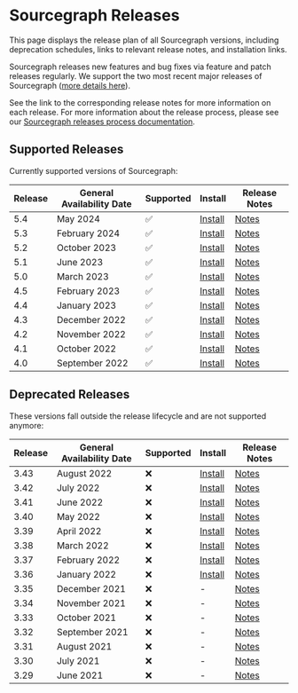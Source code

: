 # Sourcegraph Releases

<p className="subtitle">This page displays the release plan of all Sourcegraph versions, including deprecation schedules, links to relevant release notes, and installation links.</p>

Sourcegraph releases new features and bug fixes via feature and patch releases regularly. We support the two most recent major releases of Sourcegraph ([more details here](https://www.notion.so/Sourcegraph-Releases-eee2a5384b0a4555adb51b439ddde35f?pvs=21)).

See the link to the corresponding release notes for more information on each release. For more information about the release process, please see our [Sourcegraph releases process documentation](https://www.notion.so/Sourcegraph-Releases-eee2a5384b0a4555adb51b439ddde35f?pvs=21).

<LinkCards>

  <LinkCard href="https://github.com/sourcegraph/sourcegraph/releases/latest" imgSrc="https://sourcegraph.com/.assets/img/sourcegraph-mark.svg" imgAlt="Sourcegraph" title="Get the latest version of Sourcegraph" />

</LinkCards>

## Supported Releases

Currently supported versions of Sourcegraph:

| **Release** | **General Availability Date** | **Supported** | **Install**                                                                   | **Release Notes**                                       |
|-------------|-------------------------------|---------------|-------------------------------------------------------------------------------|---------------------------------------------------------|
| 5.4         | May 2024                      | ✅             | [Install](https://github.com/sourcegraph/sourcegraph/releases/tag/v5.4.5099)  | [Notes](https://sourcegraph.com/docs/CHANGELOG#545099)  |
| 5.3         | February 2024                 | ✅             | [Install](https://github.com/sourcegraph/sourcegraph/releases/tag/v5.3.12303) | [Notes](https://sourcegraph.com/docs/CHANGELOG#5312303) |
| 5.2         | October 2023                  | ✅             | [Install](https://github.com/sourcegraph/sourcegraph/releases/tag/v5.2.7)     | [Notes](https://sourcegraph.com/docs/CHANGELOG#527)     |
| 5.1         | June 2023                     | ✅             | [Install](https://github.com/sourcegraph/sourcegraph/releases/tag/v5.1.9)     | [Notes](https://sourcegraph.com/docs/CHANGELOG#519)     |
| 5.0         | March 2023                    | ✅             | [Install](https://github.com/sourcegraph/sourcegraph/releases/tag/v5.0.6)     | [Notes](https://sourcegraph.com/docs/CHANGELOG#506)     |
| 4.5         | February 2023                 | ✅             | [Install](https://github.com/sourcegraph/sourcegraph/releases/tag/v4.5.1)     | [Notes](https://sourcegraph.com/docs/CHANGELOG#451)     |
| 4.4         | January 2023                  | ✅             | [Install](https://github.com/sourcegraph/sourcegraph/releases/tag/v4.4.2)     | [Notes](https://sourcegraph.com/docs/CHANGELOG#442)     |
| 4.3         | December 2022                 | ✅             | [Install](https://github.com/sourcegraph/sourcegraph/releases/tag/v4.3.0)     | [Notes](https://sourcegraph.com/docs/CHANGELOG#431)     |
| 4.2         | November 2022                 | ✅             | [Install](https://github.com/sourcegraph/sourcegraph/releases/tag/v4.2.0)     | [Notes](https://sourcegraph.com/docs/CHANGELOG#421)     |
| 4.1         | October 2022                  | ✅             | [Install](https://github.com/sourcegraph/sourcegraph/releases/tag/v4.1.3)     | [Notes](https://sourcegraph.com/docs/CHANGELOG#413)     |
| 4.0         | September 2022                | ✅             | [Install](https://github.com/sourcegraph/sourcegraph/releases/tag/v4.0.1)     | [Notes](https://sourcegraph.com/docs/CHANGELOG#401)     |

## Deprecated Releases

These versions fall outside the release lifecycle and are not supported anymore:

| **Release** | **General Availability Date** | **Supported** | **Install**                                                                | **Release Notes**                                                               |
|-------------|-------------------------------|---------------|----------------------------------------------------------------------------|---------------------------------------------------------------------------------|
| 3.43        | August 2022                   | ❌             | [Install](https://github.com/sourcegraph/sourcegraph/releases/tag/v3.43.2) | [Notes](https://github.com/sourcegraph/sourcegraph/blob/main/CHANGELOG.md#3432) |
| 3.42        | July 2022                     | ❌             | [Install](https://github.com/sourcegraph/sourcegraph/releases/tag/v3.42.2) | [Notes](https://github.com/sourcegraph/sourcegraph/blob/main/CHANGELOG.md#3422) |
| 3.41        | June 2022                     | ❌             | [Install](https://github.com/sourcegraph/sourcegraph/releases/tag/v3.41.1) | [Notes](https://github.com/sourcegraph/sourcegraph/blob/main/CHANGELOG.md#3422) |
| 3.40        | May 2022                      | ❌             | [Install](https://github.com/sourcegraph/sourcegraph/releases/tag/v3.40.2) | [Notes](https://github.com/sourcegraph/sourcegraph/blob/main/CHANGELOG.md#3402) |
| 3.39        | April 2022                    | ❌             | [Install](https://github.com/sourcegraph/sourcegraph/releases/tag/v3.39.1) | [Notes](https://github.com/sourcegraph/sourcegraph/blob/main/CHANGELOG.md#3391) |
| 3.38        | March 2022                    | ❌             | [Install](https://github.com/sourcegraph/sourcegraph/releases/tag/v3.38.1) | [Notes](https://github.com/sourcegraph/sourcegraph/blob/main/CHANGELOG.md#3391) |
| 3.37        | February 2022                 | ❌             | [Install](https://github.com/sourcegraph/sourcegraph/releases/tag/v3.37.0) | [Notes](https://github.com/sourcegraph/sourcegraph/blob/main/CHANGELOG.md#3391) |
| 3.36        | January 2022                  | ❌             | [Install](https://github.com/sourcegraph/sourcegraph/releases/tag/v3.36.3) | [Notes](https://github.com/sourcegraph/sourcegraph/blob/main/CHANGELOG.md#3363) |
| 3.35        | December 2021                 | ❌             | -                                                                          | [Notes](https://github.com/sourcegraph/sourcegraph/blob/main/CHANGELOG.md#3352) |
| 3.34        | November 2021                 | ❌             | -                                                                          | [Notes](https://github.com/sourcegraph/sourcegraph/blob/main/CHANGELOG.md#3352) |
| 3.33        | October 2021                  | ❌             | -                                                                          | [Notes](https://github.com/sourcegraph/sourcegraph/blob/main/CHANGELOG.md#3332) |
| 3.32        | September 2021                | ❌             | -                                                                          | [Notes](https://github.com/sourcegraph/sourcegraph/blob/main/CHANGELOG.md#3321) |
| 3.31        | August 2021                   | ❌             | -                                                                          | [Notes](https://github.com/sourcegraph/sourcegraph/blob/main/CHANGELOG.md#3321) |
| 3.30        | July 2021                     | ❌             | -                                                                          | [Notes](https://github.com/sourcegraph/sourcegraph/blob/main/CHANGELOG.md#3321) |
| 3.29        | June 2021                     | ❌             | -                                                                          | [Notes](https://github.com/sourcegraph/sourcegraph/blob/main/CHANGELOG.md#3321) |
